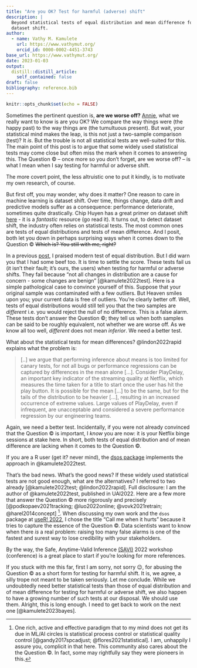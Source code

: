 ```yaml
---
title: "Are you OK? Test for harmful (adverse) shift"
description: |
  Beyond statistical tests of equal distribution and mean difference for
  dataset shift.
author:
  - name: Vathy M. Kamulete
    url: https://www.vathymut.org/
    orcid_id: 0000-0002-4451-3743
base_url: https://www.vathymut.org/
date: 2023-01-03
output:
  distill::distill_article:
    self_contained: false
draft: false
bibliography: reference.bib
---
```



```r
knitr::opts_chunk$set(echo = FALSE)
```

Sometimes the pertinent question is, **are we worse off?**
[Annie](https://youtu.be/CDl9ZMfj6aE), what we really want to know is
are you OK? We compare the way things were (the happy past) to the way things
are (the tumultuous present). But wait, your statistical mind makes the leap,
is this not just a two-sample comparison (test)? It *is*. But the trouble is
not all statistical tests are well-suited for this. The main point of
this post is to argue that some widely used statistical tests may come
close but often miss the mark when it comes to answering this. The
Question &copy; -- once more so you don't forget, are we worse off? -- is
what I mean when I say testing for harmful or adverse shift.

<aside>
The more covert point, the less altruistic one to put it kindly, is to motivate
my own research, of course.
</aside>

But first off, you may wonder, why does it matter? One reason to care in machine
learning is dataset shift. Over time, things change, data drift and predictive
models suffer as a consequence: performance deteriorate, sometimes quite
drastically. Chip Huyen has a great primer on dataset shift
[here](https://huyenchip.com/2022/02/07/data-distribution-shifts-and-monitoring.html)
- it is a *fantastic* resource (go read it). It turns out, to detect dataset
shift, the industry often relies on statistical tests. The most common ones are
tests of equal distributions and tests of mean difference. And I posit, both
let you down in perhaps surprising ways when it comes down to the Question &copy;
~~Which is? You still with me, right?~~

In a previous
[post](https://vathymut.org/posts/2022-01-22-in-gentle-praise-of-modern-tests/),
I praised modern test of equal distribution. But I did warn you that I had
some beef too. It is time to settle the score. These tests fail us (it isn't
their fault; it's ours, the users) when testing for harmful or adverse shifts.
They fail
because "not all changes in distribution are a cause for concern - some
changes are benign" [@kamulete2022test]. Here is a simple pathological case
to convince yourself of this. Suppose that your original sample was
contaminated with a few outliers. But Heaven smiles upon you; your current
data is free of outliers. You're clearly better off. Well, tests of equal
distributions would still tell you that the two samples are *different* i.e.
you would reject the null of no difference. This is a false alarm. These
tests don't answer the Question &copy;; they tell us when both
samples can be said to be roughly equivalent, not whether we are worse off.
As we know all too well, *different* does not mean *inferior*. We need a better
test.

What about the statistical tests for mean differences? @lindon2022rapid 
explains what the problem is:

<blockquote>
[..] we argue that performing inference about means is too limited for
canary tests, for not all bugs or performance regressions can be captured by
differences in the mean alone [...]. Consider PlayDelay, an important key
indicator of the streaming quality at Netflix, which measures the time taken
for a title to start once the user has hit the play button. It is possible for
the mean [...] to be the same, but for the tails of the
distribution to be heavier [...], resulting in an increased
occurrence of extreme values. Large values of PlayDelay, even if infrequent,
are unacceptable and considered a severe performance regression by our
engineering teams.
</blockquote>

Again, we need a better test. Incidentally, if you were not already convinced
that the Question &copy; is important, I *know* you are now: it is your Netflix
binge sessions at stake here. In short, both tests of
equal distribution and of mean difference are lacking when it comes to the
Question &copy;.

<aside>
If you are a R user (get it? never mind), the
<a href="https://CRAN.R-project.org/package=dsos">dsos package</a>
implements the approach in @kamulete2022test.
</aside>

That's the bad news. What's the good news? If these widely used statistical
tests are not good enough, what are the alternatives? I referred to two already
[@kamulete2022test; @lindon2022rapid]. Full disclosure: I am the author of
@kamulete2022test, published in UAI2022. Here are a few more that answer
the Question &copy; more rigorously and precisely
[@podkopaev2021tracking; @luo2022online; @vovk2021retrain; @harel2014concept]
^[One rich, active and effective paradigm that to my mind does not get its due
in ML/AI circles is statistical process control or statistical quality
control [@gandy2017spcadjust; @flores2021statistical]. I am, unhappily I
assure you, complicit in that here. This community also cares about the
the Question &copy;. In fact, some may rightfully say they were pioneers in
this.]. When discussing my own work and the `dsos` package at
[useR! 2022](https://youtu.be/TALE9JUir8Q?t=26), I chose the title
"Call me when it hurts" because it tries to capture the essence of the
Question &copy;. Data scientists want to know when there *is* a real problem: 
raising too many false alarms is one of the fastest and surest way to lose
credibility with your stakeholders.

<aside>
By the way, the Safe, Anytime-Valid Inference
<a href="https://www.stat.cmu.edu/~aramdas/SAVI/savi20.html">(SAVI)</a>
2022 workshop (conference) is a great place to start if you're looking
for more references.
</aside>

If you stuck with me this far, first I am sorry, not
sorry 😉, for abusing the Question &copy; as a short form for
testing for harmful shift. It is, we agree, a silly trope not meant to be
taken seriously. Let me conclude. While we undoubtedly need better statistical
tests than those of equal distribution and of mean difference for testing
for harmful or adverse shift, we also happen to have a growing number of such
tests at our disposal. We should use them. Alright, this is long enough.
I need to get back to work on the next one [@kamulete2023bayes].
